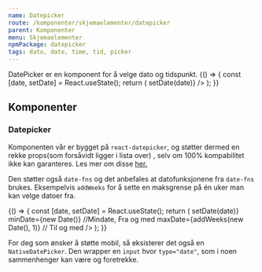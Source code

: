 ```yaml
---
name: Datepicker
route: /komponenter/skjemaelementer/datepicker
parent: Komponenter
menu: Skjemaelementer
npmPackage: datepicker
tags: dato, date, time, tid, picker
---
```



<PageHeader>
  DatePicker er en komponent for å velge dato og tidspunkt.
</PageHeader>

<Playground>
  {() => {
    const [date, setDate] = React.useState();
    return (
      <DatePicker
        style={{ width: '15rem' }}
        selectedDate={date}
        onChange={date => setDate(date)}
      />
    );
  }}
</Playground>

## Komponenter

### Datepicker

<ImportStatement imports="DatePicker" />
<Props of={DatePicker} />

Komponenten vår er bygget på `react-datepicker`, og støtter dermed en rekke props(som forsåvidt ligger i lista over) , selv om 100% kompabilitet ikke kan garanteres.
Les mer om disse [her.](https://reactdatepicker.com/)

Den støtter også `date-fns` og det anbefales at datofunksjonene fra `date-fns` brukes.
Eksempelvis `addWeeks` for å sette en maksgrense på én uker man kan velge datoer fra.

<Playground>
  {() => {
    const [date, setDate] = React.useState();
    return (
      <DatePicker
        style={{ width: '10em' }}
        selectedDate={date}
        onChange={date => setDate(date)}
        minDate={new Date()} //Mindate, Fra og med
        maxDate={addWeeks(new Date(), 1)} // Til og med
      />
    );
  }}
</Playground>

For deg som ønsker å støtte mobil, så eksisterer det også en `NativeDatePicker`.
Den wrapper en `input` hvor `type="date"`, som i noen sammenhenger kan være og foretrekke.

<Playground>
  <NativeDatePicker style={{ width: '15rem' }} />
</Playground>
